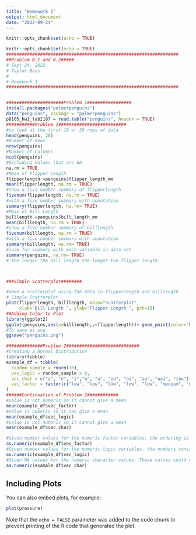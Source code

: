 ```yaml
---
title: "Homework 1"
output: html_document
date: "2022-09-24"
---
```


```r
knitr::opts_chunk$set(echo = TRUE)
```


```r
knitr::opts_chunk$set(echo = TRUE)
##################################################################
##Problem 0.1 and 0.2#####
# Sept 24, 2022
# Taylor Bays
#
# Homework 1
##################################################################


######################Problem 1#################
install.packages("palmerpenguins")
data("penguins", package = "palmerpenguins")
p8105_hw1_tab2187 = read.table("penguins", header = TRUE)
###########Problem 1##########################
#to look at the first 10 or 20 rows of data
head(penguins, 20)
#Number of Rows
nrow(penguins)
#Number of Columns
ncol(penguins)
#Excluding Values that are NA
na.rm = TRUE
#Mean of Flipper Length
flipperlength =penguins$flipper_length_mm
mean(flipperlength, na.rm = TRUE)
#show a five number summary of flipperlength
fivenum(flipperlength, na.rm = TRUE)
#with a five number summary with annotation
summary(flipperlength, na.rm= TRUE)
#Mean of Bill Length
billlength =penguins$bill_length_mm
mean(billlength, na.rm = TRUE)
#show a five number summary of billlength
fivenum(billlength, na.rm = TRUE)
#with a five number summary with annotation
summary(billlength, na.rm= TRUE)
#look for summary with each variable in data set
summary(penguins, na.rm= TRUE)
# the longer the bill length the longer the flipper length



###Simple Scatterplot########

#make a scatterplot using the data in flipperlength and billlength
# Simple Scatterplot
plot(flipperlength, billlength, main="Scatterplot",
     xlab="Bill Length ", ylab="Flipper Length ", pch=19)
##Adding Color to Plot
library(ggplot2)
ggplot(penguins,aes(x=billlength,y=flipperlength))+ geom_point(color="blue")
#To save as png
ggsave("penguins.png")

##############Problem 2############################
#Creating a Normal Distribution
library(tibble)
example_df = tibble(
  random_sample = rnorm(10),
  vec_logic = random_sample > 0,
  vec_char = c("a", "e", "i","o", "u", "ea", "oi", "au", "uai", "iou"),
  vec_factor = factor(c("low", "low", "low", "low", "low", "medium", "medium", "medium", "high", "high")),
)
######Continuation of Problem 2############
#value is not numeric so it cannot give a mean
mean(example_df$vec_factor)
#value is numeric so it can give a mean
mean(example_df$vec_logic)
#value is not numeric so it cannot give a mean
mean(example_df$vec_char)

#Given number values for the numeric factor variables. the ordering is alphabetically low is 2, medium is 3 and high is 1.
as.numeric(example_df$vec_factor)
#Given number values for the numeric logic variables. the numbers consist of zeroes and ones. represent when the number value in the random sample is greater than 0.
as.numeric(example_df$vec_logic)
#Given NA values for the numeric character values. These values could not be reasonably given numbers so the output is NA
as.numeric(example_df$vec_char)


```

## Including Plots

You can also embed plots, for example:

```r
plot(pressure)
```

Note that the `echo = FALSE` parameter was added to the code chunk to prevent printing of the R code that generated the plot.
